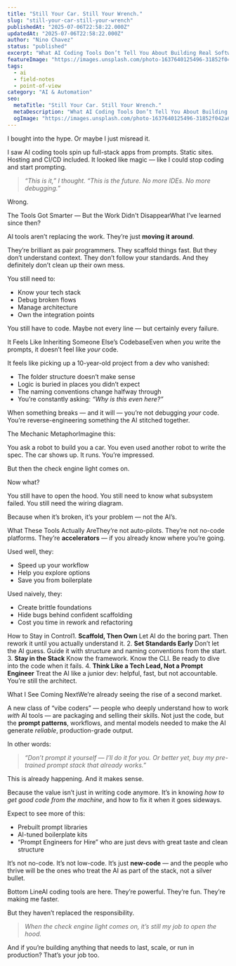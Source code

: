 ```yaml
---
title: "Still Your Car. Still Your Wrench."
slug: "still-your-car-still-your-wrench"
publishedAt: "2025-07-06T22:58:22.000Z"
updatedAt: "2025-07-06T22:58:22.000Z"
author: "Nino Chavez"
status: "published"
excerpt: "What AI Coding Tools Don’t Tell You About Building Real Software"
featureImage: "https://images.unsplash.com/photo-1637640125496-31852f042a60?crop=entropy&cs=tinysrgb&fit=max&fm=jpg&ixid=M3wxMTc3M3wwfDF8c2VhcmNofDR8fE1lY2hhbmljfGVufDB8fHx8MTc1MTg0MjY2NHww&ixlib=rb-4.1.0&q=80&w=2000"
tags:
  - ai
  - field-notes
  - point-of-view
category: "AI & Automation"
seo:
  metaTitle: "Still Your Car. Still Your Wrench."
  metaDescription: "What AI Coding Tools Don’t Tell You About Building Real Software"
  ogImage: "https://images.unsplash.com/photo-1637640125496-31852f042a60?crop=entropy&cs=tinysrgb&fit=max&fm=jpg&ixid=M3wxMTc3M3wwfDF8c2VhcmNofDR8fE1lY2hhbmljfGVufDB8fHx8MTc1MTg0MjY2NHww&ixlib=rb-4.1.0&q=80&w=2000"
---
```


I bought into the hype.
Or maybe I just misread it.

I saw AI coding tools spin up full-stack apps from prompts. Static sites. Hosting and CI/CD included.
It looked like magic — like I could stop coding and start prompting.

> *“This is it,” I thought. “This is the future. No more IDEs. No more debugging.”*

Wrong.

The Tools Got Smarter — But the Work Didn't DisappearWhat I’ve learned since then?

AI tools aren’t replacing the work. They’re just **moving it around**.

They’re brilliant as pair programmers. They scaffold things fast.
But they don’t understand context. They don’t follow your standards.
And they definitely don’t clean up their own mess.

You still need to:

- Know your tech stack
- Debug broken flows
- Manage architecture
- Own the integration points

You still have to code. Maybe not every line — but certainly every failure.

It Feels Like Inheriting Someone Else’s CodebaseEven when *you* write the prompts, it doesn’t feel like *your* code.

It feels like picking up a 10-year-old project from a dev who vanished:

- The folder structure doesn’t make sense
- Logic is buried in places you didn’t expect
- The naming conventions change halfway through
- You’re constantly asking: *“Why is this even here?”*

When something breaks — and it will — you’re not debugging *your* code.
You’re reverse-engineering something the AI stitched together.

The Mechanic MetaphorImagine this:

You ask a robot to build you a car.
You even used another robot to write the spec.
The car shows up. It runs. You’re impressed.

But then the check engine light comes on.

Now what?

You still have to open the hood.
You still need to know what subsystem failed.
You still need the wiring diagram.

Because when it’s broken, it’s your problem — not the AI’s.

What These Tools Actually AreThey’re not auto-pilots.
They’re not no-code platforms.
They’re **accelerators** — if you already know where you’re going.

Used well, they:

- Speed up your workflow
- Help you explore options
- Save you from boilerplate

Used naively, they:

- Create brittle foundations
- Hide bugs behind confident scaffolding
- Cost you time in rework and refactoring

How to Stay in Control1. **Scaffold, Then Own**
Let AI do the boring part. Then rework it until you actually understand it.
2. **Set Standards Early**
Don’t let the AI guess. Guide it with structure and naming conventions from the start.
3. **Stay in the Stack**
Know the framework. Know the CLI. Be ready to dive into the code when it fails.
4. **Think Like a Tech Lead, Not a Prompt Engineer**
Treat the AI like a junior dev: helpful, fast, but not accountable. You’re still the architect.

What I See Coming NextWe’re already seeing the rise of a second market.

A new class of “vibe coders” — people who deeply understand how to work *with* AI tools — are packaging and selling their skills.
Not just the code, but the **prompt patterns**, workflows, and mental models needed to make the AI generate *reliable*, production-grade output.

In other words:

> *“Don’t prompt it yourself — I’ll do it for you. Or better yet, buy my pre-trained prompt stack that already works.”*

This is already happening. And it makes sense.

Because the value isn’t just in writing code anymore. It’s in knowing *how to get good code from the machine*, and how to fix it when it goes sideways.

Expect to see more of this:

- Prebuilt prompt libraries
- AI-tuned boilerplate kits
- “Prompt Engineers for Hire” who are just devs with great taste and clean structure

It’s not no-code.
It’s not low-code.
It’s just **new-code** — and the people who thrive will be the ones who treat the AI as part of the stack, not a silver bullet.

Bottom LineAI coding tools are here.
They’re powerful.
They’re fun.
They’re making me faster.

But they haven’t replaced the responsibility.

> *When the check engine light comes on, it’s still my job to open the hood.*

And if you’re building anything that needs to last, scale, or run in production?
That’s your job too.
